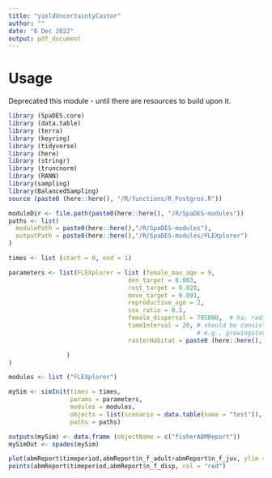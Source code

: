 ```yaml
---
title: "yieldUncertaintyCastor"
author: ""
date: "6 Dec 2022"
output: pdf_document
---
```

# Usage

Deprecated this module - until there are resources to build upon it.

```r
library (SpaDES.core)
library (data.table)
library (terra)
library (keyring)
library (tidyverse)
library (here)
library (stringr)
library (truncnorm)
library (RANN)
library(sampling)
library(BalancedSampling)
source (paste0 (here::here(), "/R/functions/R_Postgres.R"))

moduleDir <- file.path(paste0(here::here(), "/R/SpaDES-modules"))
paths <- list(
  modulePath = paste0(here::here(),"/R/SpaDES-modules"),
  outputPath = paste0(here::here(),"/R/SpaDES-modules/FLEXplorer")
)

times <- list (start = 0, end = 1)

parameters <- list(FLEXplorer = list (female_max_age = 9,
                                 den_target = 0.003, 
                                 rest_target = 0.028,
                                 move_target = 0.091,
                                 reproductive_age = 2, 
                                 sex_ratio = 0.5,
                                 female_dispersal = 785000,  # ha; radius = 500 pixels = 50km = 7850km2 area
                                 timeInterval = 20, # should be consistent with the time interval used to model habitat
                                                    # e.g., growingstockLCUS periodLength
                                 rasterHabitat = paste0 (here::here(), "/R/SpaDES-modules/FLEX2/rast_sim_landscapes.tif")

                )
)

modules <- list ("FLEXplorer")

mySim <- simInit(times = times, 
                 params = parameters, 
                 modules = modules,
                 objects = list(scenario = data.table(name = "test")),
                 paths = paths)

outputs(mySim) <- data.frame (objectName = c("fisherABMReport"))
mySimOut <- spades(mySim)

plot(abmReport$timeperiod,abmReport$n_f_adult+abmReport$n_f_juv, ylim =c(0,45))     
points(abmReport$timeperiod,abmReport$n_f_disp, col = "red")

```